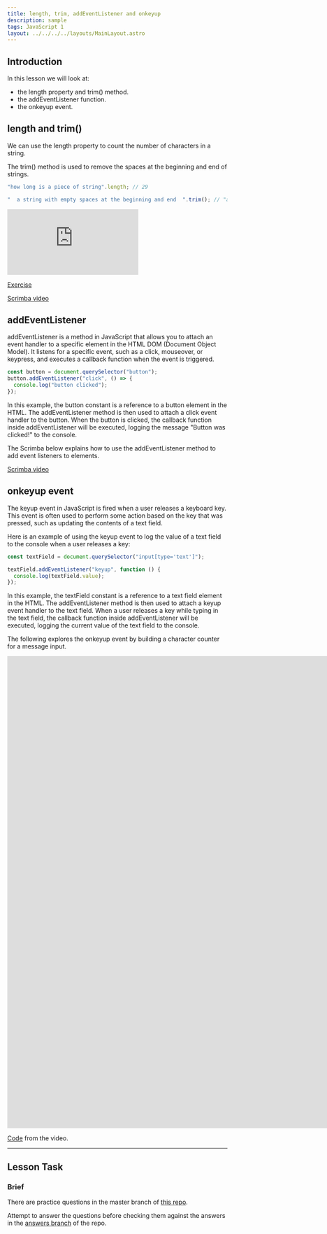 ```yaml
---
title: length, trim, addEventListener and onkeyup
description: sample
tags: JavaScript 1
layout: ../../../../layouts/MainLayout.astro
---
```


## Introduction

In this lesson we will look at:

- the length property and trim() method.
- the addEventListener function.
- the onkeyup event.

## length and trim()

We can use the length property to count the number of characters in a string.

The trim() method is used to remove the spaces at the beginning and end of strings.

```js
"how long is a piece of string".length; // 29

"  a string with empty spaces at the beginning and end  ".trim(); // "a string with empty spaces at the beginning and end
```

<iframe
  src="https://stackblitz.com/edit/vitejs-vite-a4tfmn?embed=1&file=examples/length-trim.html&hideExplorer=1"
  frameborder="0"
  allow="autoplay; fullscreen; picture-in-picture"
  allowfullscreen
  title="Length and trim"
></iframe>

[Exercise](https://classroom.github.com/a/mxPezSq5)

[Scrimba video](https://scrimba.com/c/cQRRVdTq)

## addEventListener

addEventListener is a method in JavaScript that allows you to attach an event handler to a specific element in the HTML DOM (Document Object Model). It listens for a specific event, such as a click, mouseover, or keypress, and executes a callback function when the event is triggered.

```js
const button = document.querySelector("button");
button.addEventListener("click", () => {
  console.log("button clicked");
});
```

In this example, the button constant is a reference to a button element in the HTML. The addEventListener method is then used to attach a click event handler to the button. When the button is clicked, the callback function inside addEventListener will be executed, logging the message "Button was clicked!" to the console.

The Scrimba below explains how to use the addEventListener method to add event listeners to elements.

[Scrimba video](https://scrimba.com/c/ckwGdkCv)

## onkeyup event

The keyup event in JavaScript is fired when a user releases a keyboard key. This event is often used to perform some action based on the key that was pressed, such as updating the contents of a text field.

Here is an example of using the keyup event to log the value of a text field to the console when a user releases a key:

```js
const textField = document.querySelector("input[type='text']");

textField.addEventListener("keyup", function () {
  console.log(textField.value);
});
```

In this example, the textField constant is a reference to a text field element in the HTML. The addEventListener method is then used to attach a keyup event handler to the text field. When a user releases a key while typing in the text field, the callback function inside addEventListener will be executed, logging the current value of the text field to the console.

The following explores the onkeyup event by building a character counter for a message input.

<iframe
  src="https://player.vimeo.com/video/448275148?h=729cff210a&amp;badge=0&amp;autopause=0&amp;player_id=0&amp;app_id=58479"
  width="2560"
  height="1080"
  frameborder="0"
  allow="autoplay; fullscreen; picture-in-picture"
  allowfullscreen
  title="DOM events - onkeyup"
></iframe>

[Code](https://github.com/NoroffFEU/dom-events-onkeyup) from the video.

---

## Lesson Task

### Brief

There are practice questions in the master branch of [this repo](https://github.com/NoroffFEU/lesson-task-js1-module2-lesson3).

Attempt to answer the questions before checking them against the answers in the [answers branch](https://github.com/NoroffFEU/lesson-task-js1-module2-lesson3/tree/answers) of the repo.
